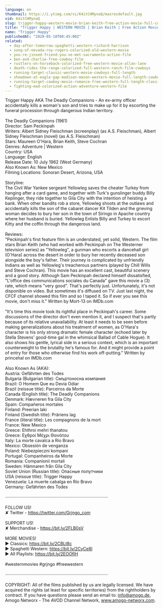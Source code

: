 ```yaml
---
language: en
thumbnail: https://i.ytimg.com/vi/K4itCHMynaQ/maxresdefault.jpg
vid: K4itCHMynaQ
slug: trigger-happy-western-movie-brian-keith-free-action-movie-full-cowboy-films-full-movies
title: "Trigger Happy | WESTERN MOVIE | Brian Keith | Free Action Movie | Full Cowboy Films | Full Movies"
name: "Trigger Happy"
publishedAt: "2020-05-18T00:45:00Z"
related:
  - day-after-tomorrow-spaghetti-western-richard-harrison
  - song-of-nevada-roy-rogers-colorized-old-western-movie
  - you-re-jinxed-friend-you-ve-met-sacramento-action-film
  - ben-and-charlie-free-cowboy-film
  - rustlers-on-horseback-colorized-free-western-movie-allan-lane
  - death-rides-the-range-colorized-full-western-ranch-film-cowboys
  - running-target-classic-western-movie-cowboys-full-length
  - showdown-at-eagle-gap-madison-mason-western-movie-full-length-cowboys
  - running-target-cowboy-movie-romance-free-western-full-length-classic-movie
  - fighting-mad-colorized-action-adventure-western-film
---
```


Trigger Happy AKA The Deadly Companions - An ex-army officer accidentally kills a woman's son and tries to make up for it by escorting the funeral procession through dangerous Indian territory. <br />
<br />
The Deadly Companions (1961)<br />
Director: Sam Peckinpah<br />
Writers: Albert Sidney Fleischman (screenplay) (as A.S. Fleischman), Albert Sidney Fleischman (novel) (as A.S. Fleischman)<br />
Stars: Maureen O'Hara, Brian Keith, Steve Cochran <br />
Genres: Adventure | Western <br />
Country: USA<br />
Language: English<br />
Release Date: 10 July 1962 (West Germany) <br />
Also Known As: New Mexico <br />
Filming Locations: Sonoran Desert, Arizona, USA <br />
<br />
Storyline:<br />
The Civil War Yankee sergeant Yellowleg saves the cheater Turkey from hanging after a card game, and together with Turk's gunslinger buddy Billy Keplinger, they ride together to Gila City with the intention of heisting a bank. When other bandits rob a store, Yellowleg shoots at the outlaws and accidentally kills the son of the cabaret dancer Kit Tilden and the grieving woman decides to bury her son in the town of Siringo in Apache country where her husband is buried. Yellowleg Enlists Billy and Turkey to escort Kitty and the coffin through the dangerous land.<br />
<br />
Reviews: <br />
"Peckinpah's first feature film is an understated, yet solid, Western. The film stars Brian Keith (who had worked with Peckinpah on The Westerner television series) as "Yellowleg", a gunman who escorts a dancehall girl (O'Hara) across the desert in order to bury her recently deceased son alongside the boy's father. Their journey is complicated by unfriendly Indians as well as Yellowleg's treacherous partners (played by Chill Wills and Steve Cochran). This movie has an excellent cast, beautiful scenery and a good story. Although Sam Peckinpah declared himself dissatisfied, "L'office des communications sociales du Canada" gave this movie a (3) rate, which means "very good". That's perfectly just. Unfortunately, it's not disponible on video. But sometimes it's diffused on TV. Just last night, the CFCF channel showed this film and so I taped it. So if ever you see this movie, don't miss it." Written by Mort-13 on IMDb.com<br />
<br />
"It's time this movie took its rightful place in Peckinpah's career. Some discussions of the director don't even mention it, and I suspect that's partly because of its relative unavailability. At least it needs to be seen before making generalizations about his treatment of women, as O'Hara's character is his only strong dramatic female character (echoed later by Stella Stevens' good-time gal in the whimsical Ballad of Cable Hogue). It also shows his gentle, lyrical side in a serious context, which is an important counterweight to the brutality he's famous for. And it might provide a point of entry for those who otherwise find his work off-putting." Written by princehal on IMDb.com<br />
<br />
Also Known As (AKA):<br />
Austria: Gefährten des Todes<br />
Bulgaria (Bulgarian title): Смъртоносна компания<br />
Brazil: O Homem Que eu Devia Odiar<br />
Brazil (reissue title): Parceiros da Morte<br />
Canada (English title): The Deadly Companions<br />
Denmark: Hævneren fra Gila City<br />
Spain: Compañeros mortales<br />
Finland: Preerian laki<br />
Finland (Swedish title): Präriens lag<br />
France (literal title): Les compagnons de la mort<br />
France: New Mexico<br />
Greece: Ehthroi mehri thanatou<br />
Greece: Εχθροί Μέχρι Θανάτου<br />
Italy: La morte cavalca a Rio Bravo<br />
Mexico: Obsesión de venganza<br />
Poland: Niebezpieczni kompani<br />
Portugal: Companheiros da Morte<br />
Romania: Companionii mortali<br />
Sweden: Hämnaren från Gila City<br />
Soviet Union (Russian title): Опасные попутчики<br />
USA (reissue title): Trigger Happy<br />
Venezuela: La muerte cabalga en Río Bravo<br />
Germany: Gefährten des Todes<br />
<br />
····················································································<br />
<br />
FOLLOW US!<br />
✘ Twitter - https://twitter.com/Grjngo_com<br />
<br />
SUPPORT US!<br />
✘ Merchandise - https://bit.ly/2FLB0sV<br />
<br />
MORE MOVIES! <br />
► Classics: https://bit.ly/2CBLt8c <br />
► Spaghetti Western: https://bit.ly/2CyCe8I <br />
► All Playlists: https://bit.ly/2EOOfIH <br />
<br />
#westernmovies #grjngo #freewestern<br />
<br />
····················································································<br />
<br />
COPYRIGHT: All of the films published by us are legally licensed. We have acquired the rights (at least for specific territories) from the rightholders by contract. If you have questions please send an email to: info@amogo.de, Amogo Networx - The AVOD Channel Network, www.amogo-networx.com.